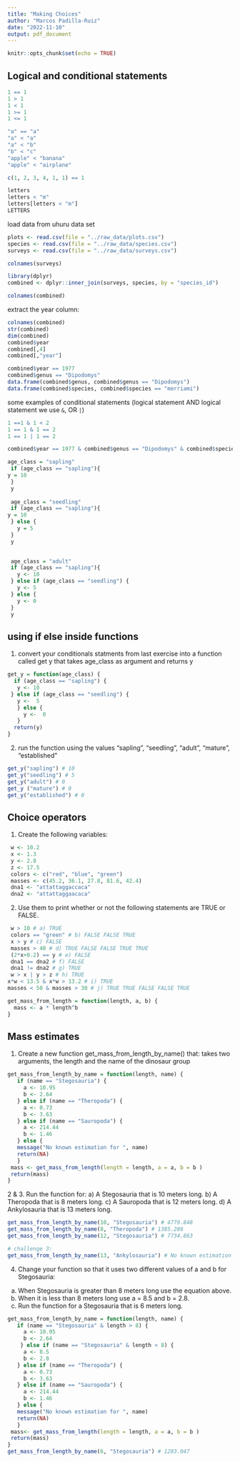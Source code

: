 ```yaml
---
title: "Making Choices"
author: "Marcos Padilla-Ruiz"
date: "2022-11-10"
output: pdf_document
---
```


```r
knitr::opts_chunk$set(echo = TRUE)
```

## Logical and conditional statements


```r
1 == 1
1 > 1
1 < 1
1 >= 1
1 <= 1

"a" == "a"
"a" < "a"
"a" < "b"
"b" < "c"
"apple" < "banana"
"apple" < "airplane"

c(1, 2, 3, 4, 1, 1) == 1

letters
letters < "m"
letters[letters < "m"]
LETTERS

```

load data from uhuru data set

```r
plots <- read.csv(file = "../raw_data/plots.csv")
species <- read.csv(file = "../raw_data/species.csv")
surveys <- read.csv(file = "../raw_data/surveys.csv")

colnames(surveys)
```

```r
library(dplyr)
combined <- dplyr::inner_join(surveys, species, by = "species_id")

colnames(combined)
```

extract the year column:
```r
colnames(combined)
str(combined)
dim(combined)
combined$year
combined[,4]
combined[,"year"]

combined$year == 1977
combined$genus == "Dipodomys"
data.frame(combined$genus, combined$genus == "Dipodomys")
data.frame(combined$species, combined$species == "merriami")

```

some examples of conditional statements (logical statement AND logical statement we use `&`, OR `|`)
```r
1 ==1 & 1 < 2
1 == 1 & 1 == 2
1 == 1 | 1 == 2
```

```r
combined$year == 1977 & combined$genus == "Dipodomys" & combined$species == "merriami"

age_class = "sapling"
 if (age_class == "sapling"){
y = 10
 }
 y
 
 age_class = "seedling"
 if (age_class == "sapling"){
y = 10
 } else {
   y = 5
 }
 y

 
 age_class = "adult"
 if (age_class == "sapling"){
   y <- 10
 } else if (age_class == "seedling") {
   y <- 5
 } else {
   y <- 0
 }
 y
```

## using if else inside functions

1. convert your conditionals statments from last exercise into a function called get y that takes age_class as argument and returns y

```r
get_y = function(age_class) {
  if (age_class == "sapling") {
   y <- 10 
 } else if (age_class == "seedling") {
   y <-  5 
   } else { 
     y <-  0 
   }
  return(y)
}
```

2. run the function using the values "sapling", "seedling", "adult", "mature", "established"
```r
get_y("sapling") # 10
get_y("seedling") # 5
get_y("adult") # 0
get_y ("mature") # 0
get_y("established") # 0
```

## Choice operators

1. Create the following variables:
```r
 w <- 10.2
 x <- 1.3
 y <- 2.8
 z <- 17.5
 colors <- c("red", "blue", "green")
 masses <- c(45.2, 36.1, 27.8, 81.6, 42.4)
 dna1 <- "attattaggaccaca"
 dna2 <- "attattaggaacaca"
```
 
2. Use them to print whether or not the following statements are TRUE or FALSE.
```r
 w > 10 # a) TRUE
 colors == "green" # b) FALSE FALSE TRUE
 x > y # c) FALSE
 masses > 40 # d) TRUE FALSE FALSE TRUE TRUE
 (2*x+0.2) == y # e) FALSE
 dna1 == dna2 # f) FALSE
 dna1 != dna2 # g) TRUE
 w > x | y > z # h) TRUE
x*w < 13.5 & x*w > 13.2 # i) TRUE
masses < 50 & masses > 30 # j) TRUE TRUE FALSE FALSE TRUE
```


```r
get_mass_from_length = function(length, a, b) {
  mass <- a * length^b
}
```  


## Mass estimates

1. Create a new function get_mass_from_length_by_name() that:
takes two arguments, the length and the name of the dinosaur group
```r
get_mass_from_length_by_name = function(length, name) {
   if (name == "Stegosauria") {
     a <- 10.95 
     b <- 2.64 
   } else if (name == "Theropoda") {
     a <- 0.73
     b <- 3.63
   } else if (name == "Sauropoda") {
     a <- 214.44
     b <- 1.46
   } else { 
   message("No known estimation for ", name)
   return(NA)
   }
 mass <- get_mass_from_length(length = length, a = a, b = b )
 return(mass)
}  
```

2 & 3. Run the function for:
a) A Stegosauria that is 10 meters long.
b) A Theropoda that is 8 meters long.
c) A Sauropoda that is 12 meters long.
d) A Ankylosauria that is 13 meters long.
```r
get_mass_from_length_by_name(10, "Stegosauria") # 4779.848
get_mass_from_length_by_name(8, "Theropoda") # 1385.286
get_mass_from_length_by_name(12, "Stegosauria") # 7734.863

# challenge 3:
get_mass_from_length_by_name(13, "Ankylosauria") # No known estimation for Ankylosauria
```

4. Change your function so that it uses two different values of a and b for Stegosauria:
a) When Stegosauria is greater than 8 meters long use the equation above.
b) When it is less than 8 meters long use a = 8.5 and b = 2.8.
c) Run the function for a Stegosauria that is 6 meters long.
```r
get_mass_from_length_by_name = function(length, name) {
   if (name == "Stegosauria" & length > 8) {
     a <- 10.95 
     b <- 2.64 
    } else if (name == "Stegosauria" & length < 8) {
     a <- 8.5
     b <- 2.8
   } else if (name == "Theropoda") {
     a <- 0.73
     b <- 3.63
   } else if (name == "Sauropoda") {
     a <- 214.44
     b <- 1.46
   } else { 
   message("No known estimation for ", name)
   return(NA)
   }
 mass<- get_mass_from_length(length = length, a = a, b = b )
 return(mass)
}  
get_mass_from_length_by_name(6, "Stegosauria") # 1283.047
```





